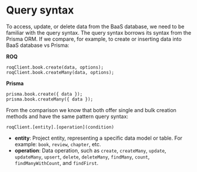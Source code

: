 # Query syntax

To access, update, or delete data from the BaaS database, we need to be familiar with the query syntax. The query syntax borrows its syntax from the Prisma ORM.  If we compare, for example, to create or inserting data into BaaS database vs Prisma:

**ROQ**

```tsx filename="ROQ Query"
roqClient.book.create(data, options);
roqClient.book.createMany(data, options);
```
**Prisma**

```tsx
prisma.book.create({ data });
prisma.book.createMany({ data });
```

From the comparison we know that both offer single and bulk creation methods and have the same pattern query syntax:

```shell
roqClient.[entity].[operation](condition)
```

- **entity**: Project entity, representing a specific data model or table. For example: `book`, `review`, `chapter`, etc.
- **operation**: Data operation, such as `create`, `createMany`, `update`, `updateMany`, `upsert`, `delete`, `deleteMany`, `findMany`, `count`, `findManyWithCount`, and `findFirst`.

